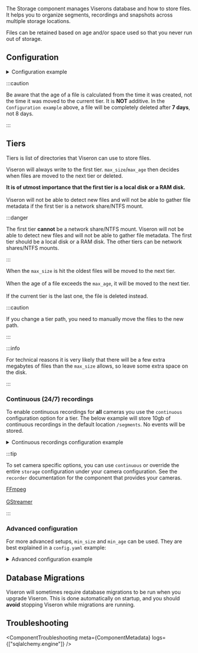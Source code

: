 

<ComponentHeader meta={ComponentMetadata} />

The Storage component manages Viserons database and how to store files.
It helps you to organize segments, recordings and snapshots across multiple storage locations.

Files can be retained based on age and/or space used so that you never run out of storage.

## Configuration

<details>
  <summary>Configuration example</summary>

```yaml
storage:
  recorder:
    tiers:
      - path: /ssd/tier1
        events:
          max_age:
            days: 1
        continuous:
          max_age:
            days: 1
      - path: /hdd/tier2
        events:
          max_age:
            days: 7
  snapshots:
    tiers:
      - path: /config/tier1
        max_age:
          days: 1
```

:::tip

The above example will store recordings/events on `/ssd/tier1` for 1 day, and then move them to `/hdd/tier2` for 7 days.

It will also store continuous recordings on `/ssd/tier1` for 1 day, after which they are deleted.

:::

</details>

<ComponentConfiguration meta={ComponentMetadata} config={config} />

:::caution

Be aware that the age of a file is calculated from the time it was created, not the time it was moved to the current tier.
It is **NOT** additive. In the <code>Configuration example</code> above, a file will be completely deleted after **7 days**, not 8 days.

:::

## Tiers

Tiers is list of directories that Viseron can use to store files.

Viseron will always write to the first tier. `max_size`/`max_age` then decides when files are moved to the next tier or deleted.

**It is of utmost importance that the first tier is a local disk or a RAM disk.**<br></br>
Viseron will not be able to detect new files and will not be able to gather file metadata if the first tier is a network share/NTFS mount.

:::danger

The first tier **cannot** be a network share/NTFS mount. Viseron will not be able to detect new files and will not be able to gather file metadata.
The first tier should be a local disk or a RAM disk. The other tiers can be network shares/NTFS mounts.

:::

When the `max_size` is hit the oldest files will be moved to the next tier.<br></br>
When the age of a file exceeds the `max_age`, it will be moved to the next tier.<br></br>
If the current tier is the last one, the file is deleted instead.

:::caution

If you change a tier path, you need to manually move the files to the new path.

:::

:::info

For technical reasons it is very likely that there will be a few extra megabytes of files than the `max_size` allows, so leave some extra space on the disk.

:::

### Continuous (24/7) recordings

To enable continuous recordings for **all** cameras you use the `continuous` configuration option for a tier.
The below example will store 10gb of continuous recordings in the default location `/segments`.
No events will be stored.

<details>
  <summary>Continuous recordings configuration example</summary>

```yaml title="/config/config.yaml"
storage:
  recordings:
    tiers:
      - path: / # Will store segments in /segments folder inside the container
        continuous:
          max_size:
            gb: 10
```

</details>

:::tip

To set camera specific options, you can use `continuous` or override the entire `storage` configuration under your camera configuration.
See the `recorder` documentation for the component that provides your cameras.

[FFmpeg](/components-explorer/components/FFmpeg)<br></br>
[GStreamer](/components-explorer/components/GStreamer)

:::

### Advanced configuration

For more advanced setups, `min_size` and `min_age` can be used.
They are best explained in a `config.yaml` example:

<details>
  <summary>Advanced configuration example</summary>

```yaml title="/config/config.yaml"
storage:
  recordings:
    tiers:
      - path: /mnt/ramdisk # Store continuous recordings and events here
        move_on_shutdown: true
        continuous:
          max_size: # If this target is hit, segments will be moved to the next tier
            gb: 1
          max_age: # If this target is hit, segments will be moved to the next tier
            days: 1
        events:
          max_size: # If this target is hit, segments will be moved to the next tier
            gb: 1
          max_age: # If this target is hit, segments will be moved to the next tier
            days: 1
      - path: /mnt/ssd # Store only events here
        events:
          min_size: # If max_age is hit, keep at least 1gb
            gb: 1
          max_size: # If this target is hit, segments will be moved to the next tier
            gb: 10
          max_age: # If this target is hit, segments will be moved to the next tier ONLY if size is larger than min_size
            days: 7
      - path: /mnt/nas # Store only events here
        events:
          min_age: # If max_size is hit, keep at least 30 days worth of recordings. DOES NOT AFFECT max_age
            days: 30
          max_size: # If this target is hit, recordings/segments will be DELETED ONLY if they are older than 30 days
            gb: 100
```

:::tip

The same strategy can be applied for snapshots (images of detected objects, faces etc)

:::

</details>

## Database Migrations

Viseron will sometimes require database migrations to be run when you upgrade Viseron.
This is done automatically on startup, and you should **avoid** stopping Viseron while migrations are running.

## Troubleshooting

<ComponentTroubleshooting meta={ComponentMetadata} logs={["sqlalchemy.engine"]} />
